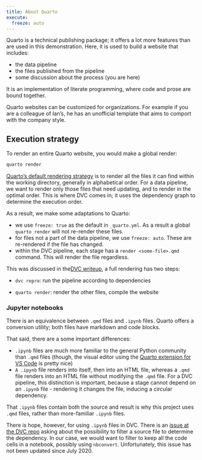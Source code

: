 ```yaml
---
title: About Quarto
execute: 
  freeze: auto
---
```


Quarto is a technical publishing package; it offers a lot more features than are used in this demonstration. Here, it is used to build a website that includes:

-   the data pipeline
-   the files published from the pipeline
-   some discussion about the process (you are here)

It is an implementation of literate programming, where code and prose are bound together.

::: callout-note
Quarto websites can be customized for organizations. For example if you are a colleague of Ian's, he has an unofficial template that aims to comport with the company style.
:::

## Execution strategy

To render an entire Quarto website, you would make a global render:

``` bash
quarto render
```

[Quarto's default rendering strategy](https://quarto.org/docs/projects/quarto-projects.html#render-targets) is to render all the files it can find within the working directory, generally in alphabetical order. For a data pipeline, we want to render only those files that need updating, and to render in the optimal order. This is where DVC comes in; it uses the dependency graph to determine the execution order.

As a result, we make some adaptations to Quarto:

-   we use `freeze: true` as the default in `_quarto.yml`. As a result a global `quarto render` will not re-render these files.
-   for files not a part of the data pipeline, we use `freeze: auto`. These are re-rendered if the file has changed.
-   within the DVC pipeline, each stage has a `render <some-file>.qmd` command. This will render the file regardless.

This was discussed in the[ DVC writeup](about-dvc.qmd), a full rendering has two steps:

-   `dvc repro`: run the pipeline according to dependencies

-   `quarto render`: render the other files, compile the website

### Jupyter notebooks

There is an equivalence between `.qmd` files and `.ipynb` files. Quarto offers a conversion utility; both files have markdown and code blocks.

That said, there are a some important differences:

-   `.ipynb` files are much more familiar to the general Python community than `.qmd` files (though, the visual editor using the [Quarto extension for VS Code](https://marketplace.visualstudio.com/items?itemName=quarto.quarto) is pretty nice)
-   `A .ipynb` file renders into itself, then into an HTML file, whereas a `.qmd` file renders into an HTML file without modifying the `.qmd` file. For a DVC pipeline, this distinction is important, because a stage cannot depend on an `.ipynb` file - rendering it changes the file, inducing a circular dependency.

That `.ipynb` files contain both the source and result is why this project uses `.qmd` files, rather than more-familiar `.ipynb` files.

There is hope, however, for using `.ipynb` files in DVC. There is an [issue at the DVC repo](https://github.com/iterative/dvc/issues/3439#issuecomment-663873682) asking about the possibility to filter a source file to determine the dependency. In our case, we would want to filter to keep all the code cells in a notebook, possibly using `nbconvert`. Unfortunately, this issue has not been updated since July 2020.